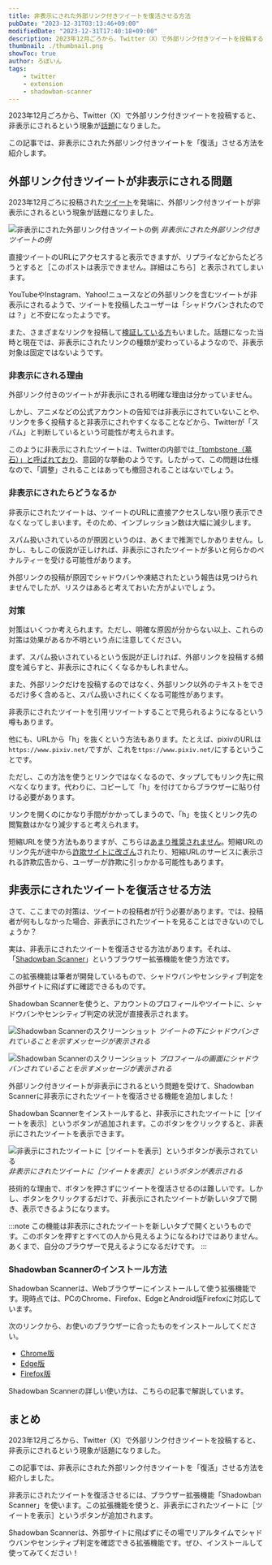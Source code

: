 ```yaml
---
title: 非表示にされた外部リンク付きツイートを復活させる方法
pubDate: "2023-12-31T03:13:46+09:00"
modifiedDate: "2023-12-31T17:40:18+09:00"
description: 2023年12月ごろから、Twitter（X）で外部リンク付きツイートを投稿すると、非表示にされるという現象が話題になりました。この記事では、非表示にされた外部リンク付きツイートを「復活」させる方法を紹介します。
thumbnail: ./thumbnail.png
showToc: true
author: ろぼいん
tags:
    - twitter
    - extension
    - shadowban-scanner
---
```



2023年12月ごろから、Twitter（X）で外部リンク付きツイートを投稿すると、非表示にされるという現象が[話題](https://togetter.com/li/2276996)になりました。

この記事では、非表示にされた外部リンク付きツイートを「復活」させる方法を紹介します。

## 外部リンク付きツイートが非表示にされる問題

2023年12月ごろに投稿された[ツイート](https://twitter.com/takatoh_life/status/1734064949876674572)を発端に、外部リンク付きツイートが非表示にされるという現象が話題になりました。

![非表示にされた外部リンク付きツイートの例](./image.png)
*非表示にされた外部リンク付きツイートの例*

直接ツイートのURLにアクセスすると表示できますが、リプライなどからたどろうとすると［このポストは表示できません。詳細はこちら］と表示されてしまいます。

YouTubeやInstagram、Yahoo!ニュースなどの外部リンクを含むツイートが非表示にされるようで、ツイートを投稿したユーザーは「シャドウバンされたのでは？」と不安になったようです。

また、さまざまなリンクを投稿して[検証している方](https://twitter.com/999cc/status/1735684862177398990)もいました。話題になった当時と現在では、非表示にされたリンクの種類が変わっているようなので、非表示対象は固定ではないようです。

### 非表示にされる理由

外部リンク付きのツイートが非表示にされる明確な理由は分かっていません。

しかし、アニメなどの公式アカウントの告知では非表示にされていないことや、リンクを多く投稿すると非表示にされやすくなることなどから、Twitterが「スパム」と判断しているという可能性が考えられます。

このように非表示にされたツイートは、Twitterの内部では[「tombstone（墓石）」と呼ばれており](https://0115765.com/archives/50433)、意図的な挙動のようです。したがって、この問題は仕様なので、「調整」されることはあっても撤回されることはないでしょう。

### 非表示にされたらどうなるか

非表示にされたツイートは、ツイートのURLに直接アクセスしない限り表示できなくなってしまいます。そのため、インプレッション数は大幅に減少します。

スパム扱いされているのが原因というのは、あくまで推測でしかありません。しかし、もしこの仮説が正しければ、非表示にされたツイートが多いと何らかのペナルティーを受ける可能性があります。

外部リンクの投稿が原因でシャドウバンや凍結されたという報告は見つけられませんでしたが、リスクはあると考えておいた方がよいでしょう。

### 対策

対策はいくつか考えられます。ただし、明確な原因が分からない以上、これらの対策は効果があるか不明という点に注意してください。

まず、スパム扱いされているという仮説が正しければ、外部リンクを投稿する頻度を減らすと、非表示にされにくくなるかもしれません。

また、外部リンクだけを投稿するのではなく、外部リンク以外のテキストをできるだけ多く含めると、スパム扱いされにくくなる可能性があります。

非表示にされたツイートを引用リツイートすることで見られるようになるという噂もあります。

他にも、URLから「h」を抜くという方法もあります。たとえば、pixivのURLは`https://www.pixiv.net/`ですが、これを`ttps://www.pixiv.net/`にするということです。

ただし、この方法を使うとリンクではなくなるので、タップしてもリンク先に飛べなくなります。代わりに、コピーして「h」を付けてからブラウザーに貼り付ける必要があります。

リンクを開くのにかなり手間がかかってしまうので、「h」を抜くとリンク先の閲覧数はかなり減少すると考えられます。

短縮URLを使う方法もありますが、こちらは[あまり推奨されません](https://gigazine.net/news/20210614-link-shortener/)。短縮URLのリンク先が途中から[詐欺サイトに改ざん](https://www.itmedia.co.jp/news/articles/2311/15/news194.html)されたり、短縮URLのサービスに表示される詐欺広告から、ユーザーが詐欺に引っかかる可能性もあります。

## 非表示にされたツイートを復活させる方法

さて、ここまでの対策は、ツイートの投稿者が行う必要があります。では、投稿者が何もしなかった場合、非表示にされたツイートを見ることはできないのでしょうか？

実は、非表示にされたツイートを復活させる方法があります。それは、「[Shadowban Scanner](https://shadowban-scanner.roboin.io/)」というブラウザー拡張機能を使う方法です。

この拡張機能は筆者が開発しているもので、シャドウバンやセンシティブ判定を外部サイトに飛ばずに確認できるものです。

Shadowban Scannerを使うと、アカウントのプロフィールやツイートに、シャドウバンやセンシティブ判定の状況が直接表示されます。

![Shadowban Scannerのスクリーンショット](./screenshot2_ja.png)
*ツイートの下にシャドウバンされていることを示すメッセージが表示される*

![Shadowban Scannerのスクリーンショット](./screenshot1_ja.png)
*プロフィールの画面にシャドウバンされていることを示すメッセージが表示される*

外部リンク付きツイートが非表示にされるという問題を受けて、Shadowban Scannerに非表示にされたツイートを復活させる機能を追加しました！

Shadowban Scannerをインストールすると、非表示にされたツイートに［ツイートを表示］というボタンが追加されます。このボタンをクリックすると、非表示にされたツイートを表示できます。

![非表示にされたツイートに［ツイートを表示］というボタンが表示されている](./screenshot3_ja.png)
*非表示にされたツイートに［ツイートを表示］というボタンが表示される*

技術的な理由で、ボタンを押さずにツイートを復活させるのは難しいです。しかし、ボタンをクリックするだけで、非表示にされたツイートが新しいタブで開き、表示できるようになります。

:::note
この機能は非表示にされたツイートを新しいタブで開くというものです。このボタンを押すとすべての人から見えるようになるわけではありません。あくまで、自分のブラウザーで見えるようになるだけです。
:::

### Shadowban Scannerのインストール方法

Shadowban Scannerは、Webブラウザーにインストールして使う拡張機能です。現時点では、PCのChrome、Firefox、EdgeとAndroid版Firefoxに対応しています。

次のリンクから、お使いのブラウザーに合ったものをインストールしてください。

- [Chrome版](https://chrome.google.com/webstore/detail/enlganfikppbjhabhkkilafmkhifadjd/)
- [Edge版](https://microsoftedge.microsoft.com/addons/detail/shadowban-scanner/kfeecmboomhggeeceipnbbdjmhjoccbl)
- [Firefox版](https://addons.mozilla.org/firefox/addon/shadowban-scanner/)

Shadowban Scannerの詳しい使い方は、こちらの記事で解説しています。

<ArticleCard link="/article/2023/09/30/detect-twitter-shadowban/" />

## まとめ

2023年12月ごろから、Twitter（X）で外部リンク付きツイートを投稿すると、非表示にされるという現象が話題になりました。

この記事では、非表示にされた外部リンク付きツイートを「復活」させる方法を紹介しました。

非表示にされたツイートを復活させるには、ブラウザー拡張機能「Shadowban Scanner」を使います。この拡張機能を使うと、非表示にされたツイートに［ツイートを表示］というボタンが追加されます。

Shadowban Scannerは、外部サイトに飛ばずにその場でリアルタイムでシャドウバンやセンシティブ判定を確認できる拡張機能です。ぜひ、インストールして使ってみてください！
